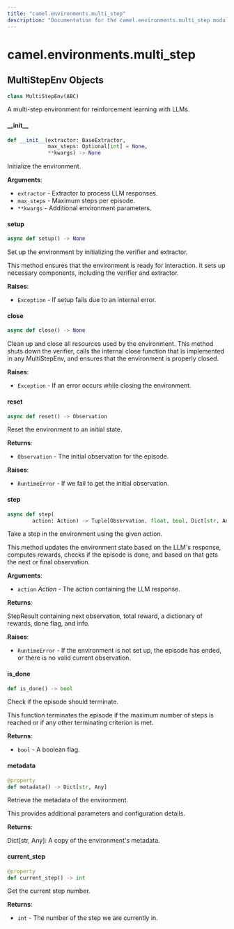 ```yaml
---
title: "camel.environments.multi_step"
description: "Documentation for the camel.environments.multi_step module"
---
```


<a id="camel.environments.multi_step"></a>

# camel.environments.multi\_step

<a id="camel.environments.multi_step.MultiStepEnv"></a>

## MultiStepEnv Objects

```python
class MultiStepEnv(ABC)
```

A multi-step environment for reinforcement learning with LLMs.

<a id="camel.environments.multi_step.MultiStepEnv.__init__"></a>

#### \_\_init\_\_

```python
def __init__(extractor: BaseExtractor,
             max_steps: Optional[int] = None,
             **kwargs) -> None
```

Initialize the environment.

**Arguments**:

- `extractor` - Extractor to process LLM responses.
- `max_steps` - Maximum steps per episode.
- `**kwargs` - Additional environment parameters.

<a id="camel.environments.multi_step.MultiStepEnv.setup"></a>

#### setup

```python
async def setup() -> None
```

Set up the environment by initializing the verifier and extractor.

This method ensures that the environment is ready for interaction.
It sets up necessary components, including the verifier and extractor.

**Raises**:

- `Exception` - If setup fails due to an internal error.

<a id="camel.environments.multi_step.MultiStepEnv.close"></a>

#### close

```python
async def close() -> None
```

Clean up and close all resources used by the environment.
This method shuts down the verifier, calls the internal
close function that is implemented in any MultiStepEnv,
and ensures that the environment is properly closed.

**Raises**:

- `Exception` - If an error occurs while closing the environment.

<a id="camel.environments.multi_step.MultiStepEnv.reset"></a>

#### reset

```python
async def reset() -> Observation
```

Reset the environment to an initial state.

**Returns**:

- `Observation` - The initial observation for the episode.
  

**Raises**:

- `RuntimeError` - If we fail to get the initial observation.

<a id="camel.environments.multi_step.MultiStepEnv.step"></a>

#### step

```python
async def step(
        action: Action) -> Tuple[Observation, float, bool, Dict[str, Any]]
```

Take a step in the environment using the given action.

This method updates the environment state based on the LLM's response,
computes rewards, checks if the episode is done, and based on that
gets the next or final observation.

**Arguments**:

- `action` _Action_ - The action containing the LLM response.
  

**Returns**:

  StepResult containing next observation, total reward, a dictionary
  of rewards, done flag, and info.
  

**Raises**:

- `RuntimeError` - If the environment is not set up, the episode has
  ended, or there is no valid current observation.

<a id="camel.environments.multi_step.MultiStepEnv.is_done"></a>

#### is\_done

```python
def is_done() -> bool
```

Check if the episode should terminate.

This function terminates the episode if the maximum number of
steps is reached or if any other terminating criterion is met.

**Returns**:

- `bool` - A boolean flag.

<a id="camel.environments.multi_step.MultiStepEnv.metadata"></a>

#### metadata

```python
@property
def metadata() -> Dict[str, Any]
```

Retrieve the metadata of the environment.

This provides additional parameters and configuration details.

**Returns**:

  Dict[str, Any]: A copy of the environment's metadata.

<a id="camel.environments.multi_step.MultiStepEnv.current_step"></a>

#### current\_step

```python
@property
def current_step() -> int
```

Get the current step number.

**Returns**:

- `int` - The number of the step we are currently in.

